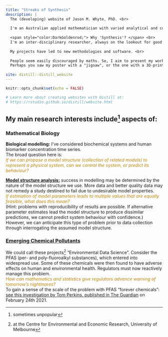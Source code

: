```yaml
---
title: "Streaks of Synthesis"
description: |
  The (developing) website of Jason M. Whyte, PhD. <br> 
  
  I'm an Australian applied mathematician with varied analytical and computational interests, driven by applications.^[I also quite like footnotes.] <br>
  
  <span style="color:DarkGoldenrod;"> Why 'Synthesis'? </span> <br>
  I'm an inter-disciplinary researcher, always on the lookout for good ideas from other fields. <br> 
  
  My projects have led to new methodologies and software. <br>
  
  People seem easily discouraged by maths. So, I aim to present my work in talks and posters in a manner that combines information with a memorable flourish. <br> 
  Perhaps you saw my poster with a "jigsaw", or the one with a 3D-printed error surface?^[No? Perhaps I shall add them to the appropriate tab in the near future.]
  
site: distill::distill_website
---
```


```r
knitr::opts_chunk$set(echo = FALSE)

# Learn more about creating websites with Distill at:
# https://rstudio.github.io/distill/website.html

```

<!-- # I broadly divide my interdisciplinary interests into three areas. -->
  
<!-- # <span style="color:blue;">"Environmental Data Science":</span> In recent work^[Centre for Environmental and Economic Research, University of Melbourne] I've considered the emergence of chemicals adversely affecting humans or the environment. I've used web-scraping, text mining, dynamic networks, and time series analysis in attempting to anticipate such emergence. -->
  
<!-- # <span style="color:blue;">"Health and Statistics:"</span> Modelling to understand disease progression. -->

## My main research interests include^[sometimes unpopular] aspects of: <br>
 
### Mathematical Biology

**Biological modelling:** I've considered biochemical systems and human biomarker concentration time series.<br>
The broad question here is: <br>
<span style="color: DarkGoldenrod;"> _Ιf we can propose a model structure (collection of related models) to represent a physical system, can we control the system, or predict its behaviour?_ </span>

[**Model structure analysis:**](http://127.0.0.1:40279/rmd_output/4/MathBio.html#structural-global-identifiability-sgi-problems) success in modelling may be determined by the nature of the model structure we use. More data and better quality data may not remedy a study destined to fail due to undesirable model properties. <br>
<span style="color: DarkGoldenrod;"> _If estimation of model parameters leads to multiple values that are equally feasible, what does this mean?_ </span>  <br>
(Hint: problems with reproducibility of results are possible. If alternative parameter estimates lead the model structure to produce dissimilar predictions, we cannot predict system behaviour with confidence.)
However, we can anticipate this type of problem prior to data collection through interrogating the assumed model structure.

### [Emerging Chemical Pollutants](http://127.0.0.1:40279/rmd_output/4/EmergingChems.html)
We could call these projects^[at the Centre for Environmental and Economic Research, University of Melbourne] "Environmental Data Science". Consider the PFAS (per- and poly-fluoroalkyl substances), which entered into widespread use. Some of these chemicals were then found to have adverse effects on human and environmental health. Regulators must now reactively manage this problem. <br>
<span style="color: DarkGoldenrod;"> _How can mathematics and statistics give regulators advance warning of tomorrow's nightmares?_ </span> <br>
To gain a sense of the scale of the problem with PFAS "forever chemicals": [see this investigation by Tom Perkins, published in The Guardian](https://www.theguardian.com/us-news/2021/feb/23/pfas-testing-forever-chemicals-household-water-cat) on February 24th 2021.